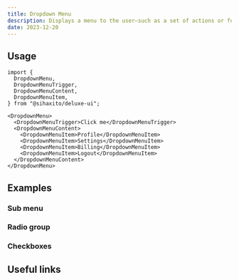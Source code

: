 ---
title: Dropdown Menu
description: Displays a menu to the user—such as a set of actions or functions—triggered by a button.
date: 2023-12-20
---

<ComponentPreview name="dropdown-menu/basic" />

## Usage

```tsx
import {
  DropdownMenu,
  DropdownMenuTrigger,
  DropdownMenuContent,
  DropdownMenuItem,
} from "@sihaxito/deluxe-ui";
```

```tsx showLineNumbers
<DropdownMenu>
  <DropdownMenuTrigger>Click me</DropdownMenuTrigger>
  <DropdownMenuContent>
    <DropdownMenuItem>Profile</DropdownMenuItem>
    <DropdownMenuItem>Settings</DropdownMenuItem>
    <DropdownMenuItem>Billing</DropdownMenuItem>
    <DropdownMenuItem>Logout</DropdownMenuItem>
  </DropdownMenuContent>
</DropdownMenu>
```

## Examples

### Sub menu

<ComponentPreview />

### Radio group

<ComponentPreview />

### Checkboxes

<ComponentPreview />

## Useful links
